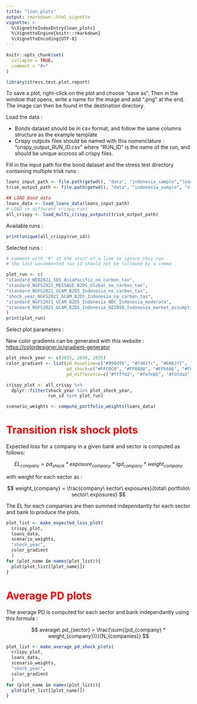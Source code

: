 ```yaml
---
title: "loan_plots"
output: rmarkdown::html_vignette
vignette: >
  %\VignetteIndexEntry{loan_plots}
  %\VignetteEngine{knitr::rmarkdown}
  %\VignetteEncoding{UTF-8}
---
```


```r
knitr::opts_chunk$set(
  collapse = TRUE,
  comment = "#>"
)
```

```r
library(stress.test.plot.report)
```

To save a plot, right-click on the plot and choose "save as". Then in the window that opens,
write a name for the image and add ".png" at the end. The image can then be found in the destination
directory.


Load the data :

-   Bonds dataset should be in csv format, and follow the same columns structure as the example template
-   Crispy outputs files should be named with this nomenclature : "crispy_output_RUN_ID.csv" where "RUN_ID" is the name of the run, and should be unique accross all crispy files.

Fill in the input path for the bond dataset and the stress test directory containing multiple trisk runs :

```r
loans_input_path <- file.path(getwd(), "data", "indonesia_sample","loans_template.csv")
trisk_output_path <- file.path(getwd(), "data", "indonesia_sample", "stress_test_runs")
```

```r
## LOAD Bond data
loans_data <- load_loans_data(loans_input_path)
# LOAD in different crispy runs
all_crispy <- load_multi_crispy_outputs(trisk_output_path)
```

Available runs :

```r
print(unique(all_crispy$run_id))
```

Selected runs :

```r
# comment with "#" at the start of a line to ignore this run
# the last uncommented run id should not be followed by a comma

plot_run <- c(
"standard_WEO2021_SDS_AsiaPacific_no_carbon_tax",
"standard_NGFS2021_MESSAGE_B2DS_Global_no_carbon_tax",
"standard_NGFS2021_GCAM_B2DS_Indonesia_no_carbon_tax",
"shock_year_NGFS2021_GCAM_B2DS_Indonesia_no_carbon_tax",
"standard_NGFS2021_GCAM_B2DS_Indonesia_NDC_Indonesia_moderate",
"standard_NGFS2021_GCAM_B2DS_Indonesia_NZ2050_Indonesia_market_assumption"
)
print(plot_run)
```

Select plot parameters :

New color gradients can be generated with this website : <https://colordesigner.io/gradient-generator>

```r
plot_shock_year <- c(2025, 2030, 2035)
color_gradient <- list(pd_baseline=c("#999df6", "#7d81fc", "#6063ff", "#3f42ff", "#000fff"),
                       pd_shock=c("#FFC0C0", "#FF8888", "#FF6666", "#FF4444", "#FF2222", "#FF0000"),
                       pd_difference=c("#ffffd2", "#fefebb", "#fdfda2", "#fbfb89", "#fafa6e"))
```

```r
crispy_plot <- all_crispy %>%
  dplyr::filter(shock_year %in% plot_shock_year,
                run_id %in% plot_run)

scenario_weights <- compute_portfolio_weights(loans_data)
```

# <span style="color: red;">Transition risk shock plots</span>

Expected loss for a company in a given bank and sector is computed as follows:

$$
EL_{company} = pd_{shock} * exposure_{company} * lgd_{company} * weight_{company}
$$

with weight for each sector as :

$$
weight_{company} = \frac{company\ sector\ exposures}{total\ portfolio\ sector\ exposures}
$$

The EL for each companies are then summed independantly for each sector and bank to produce the plots.

```r
plot_list <- make_expected_loss_plot(
  crispy_plot,
  loans_data,
  scenario_weights,
  "shock_year",
  color_gradient
  )
for (plot_name in names(plot_list)){
  plot(plot_list[[plot_name]])
}
```

# <span style="color: red;">Average PD plots</span>

The average PD is computed for each sector and bank independantly using this formula :

$$
average\ pd_{sector} = \frac{\sum{(pd_{company} * weight_{company})}}{N_{companies}}
$$


```r
plot_list <- make_average_pd_shock_plots(
  crispy_plot,
  loans_data,
  scenario_weights,
  "shock_year",
  color_gradient
  )
for (plot_name in names(plot_list)){
  plot(plot_list[[plot_name]])
}
```
